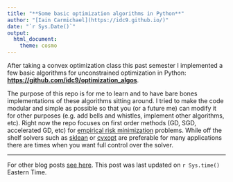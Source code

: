 ```yaml
---
title: "**Some basic optimization algorithms in Python**"
author: "[Iain Carmichael](https://idc9.github.io/)"
date: "`r Sys.Date()`"
output:
  html_document:
    theme: cosmo
---
```


After taking a convex optimization class this past semester I implemented a few basic algorithms for unconstrained optimization in Python: [**https://github.com/idc9/optimization_algos**](https://github.com/idc9/optimization_algos). 

The purpose of this repo is for me to learn and to have bare bones implementations of these algorithms sitting around. I tried to make the code modular and simple as possible so that you (or a future me) can modify it for other purposes (e.g. add bells and whistles, implement other algorithms, etc). Right now the repo focuses on first order methods (GD, SGD, accelerated GD, etc) for [empirical risk minimization](http://www.cs.cornell.edu/courses/cs4780/2015fa/web/lecturenotes/lecturenote10.html) problems.
 While off the shelf solvers such as [sklean](http://scikit-learn.org/stable/) or [cvxopt](http://cvxopt.org/) are preferable for many applications there are times when you want full control over the solver.



---

For other blog posts [see here](https://idc9.github.io/blog.html). This post was last updated on `r Sys.time()` Eastern Time. 
